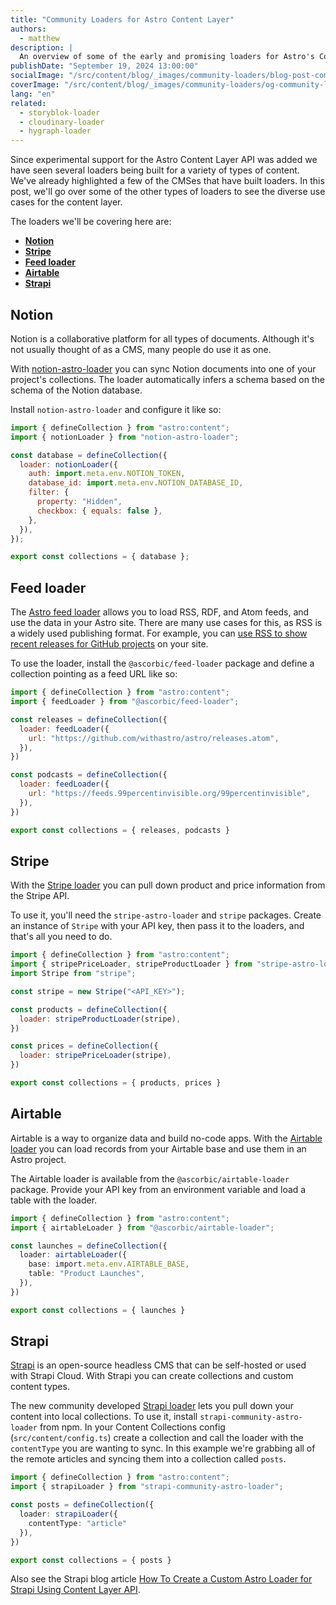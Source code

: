 ```yaml
---
title: "Community Loaders for Astro Content Layer"
authors:
  - matthew
description: |
  An overview of some of the early and promising loaders for Astro's Content Layer.
publishDate: "September 19, 2024 13:00:00"
socialImage: "/src/content/blog/_images/community-loaders/blog-post-community-loaders.webp"
coverImage: "/src/content/blog/_images/community-loaders/og-community-loaders.webp"
lang: "en"
related:
  - storyblok-loader
  - cloudinary-loader
  - hygraph-loader
---
```


Since experimental support for the Astro Content Layer API was added we have seen several loaders being built for a variety of types of content. We've already highlighted a few of the CMSes that have built loaders. In this post, we'll go over some of the other types of loaders to see the diverse use cases for the content layer.

The loaders we'll be covering here are:

- **[Notion](#notion)**
- **[Stripe](#stripe)**
- **[Feed loader](#feed-loader)**
- **[Airtable](#airtable)**
- **[Strapi](#strapi)**

## Notion

Notion is a collaborative platform for all types of documents. Although it's not usually thought of as a CMS, many people do use it as one.

With [notion-astro-loader](https://www.npmjs.com/package/notion-astro-loader) you can sync Notion documents into one of your project's collections. The loader automatically infers a schema based on the schema of the Notion database.

Install `notion-astro-loader` and configure it like so:

```js
import { defineCollection } from "astro:content";
import { notionLoader } from "notion-astro-loader";

const database = defineCollection({
  loader: notionLoader({
    auth: import.meta.env.NOTION_TOKEN,
    database_id: import.meta.env.NOTION_DATABASE_ID,
    filter: {
      property: "Hidden",
      checkbox: { equals: false },
    },
  }),
});

export const collections = { database };
```

## Feed loader

The [Astro feed loader](https://github.com/ascorbic/astro-loaders/tree/main/packages/feed) allows you to load RSS, RDF, and Atom feeds, and use the data in your Astro site. There are many use cases for this, as RSS is a widely used publishing format. For example, you can [use RSS to show recent releases for GitHub projects](https://hideoo.dev/notes/starlight-list-recent-github-releases) on your site.

To use the loader, install the `@ascorbic/feed-loader` package and define a collection pointing as a feed URL like so:

```js
import { defineCollection } from "astro:content";
import { feedLoader } from "@ascorbic/feed-loader";

const releases = defineCollection({
  loader: feedLoader({
    url: "https://github.com/withastro/astro/releases.atom",
  }),
})

const podcasts = defineCollection({
  loader: feedLoader({
    url: "https://feeds.99percentinvisible.org/99percentinvisible",
  }),
})

export const collections = { releases, podcasts }
```

## Stripe

With the [Stripe loader](https://github.com/notrab/stripe-astro-loader) you can pull down product and price information from the Stripe API.

To use it, you'll need the `stripe-astro-loader` and `stripe` packages. Create an instance of `Stripe` with your API key, then pass it to the loaders, and that's all you need to do.

```js
import { defineCollection } from "astro:content";
import { stripePriceLoader, stripeProductLoader } from "stripe-astro-loader";
import Stripe from "stripe";

const stripe = new Stripe("<API_KEY>");

const products = defineCollection({
  loader: stripeProductLoader(stripe),
})

const prices = defineCollection({
  loader: stripePriceLoader(stripe),
})

export const collections = { products, prices }
```

## Airtable

Airtable is a way to organize data and build no-code apps. With the [Airtable loader](https://github.com/ascorbic/astro-loaders/tree/main/packages/airtable) you can load records from your Airtable base and use them in an Astro project.

The Airtable loader is available from the `@ascorbic/airtable-loader` package. Provide your API key from an environment variable and load a table with the loader.

```ts
import { defineCollection } from "astro:content";
import { airtableLoader } from "@ascorbic/airtable-loader";

const launches = defineCollection({
  loader: airtableLoader({
    base: import.meta.env.AIRTABLE_BASE,
    table: "Product Launches",
  }),
})

export const collections = { launches }
```

## Strapi

[Strapi](https://strapi.io/) is an open-source headless CMS that can be self-hosted or used with Strapi Cloud. With Strapi you can create collections and custom content types.

The new community developed [Strapi loader](https://www.npmjs.com/package/strapi-community-astro-loader) lets you pull down your content into local collections. To use it, install `strapi-community-astro-loader` from npm. In your Content Collections config (`src/content/config.ts`) create a collection and call the loader with the `contentType` you are wanting to sync. In this example we're grabbing all of the remote articles and syncing them into a collection called `posts`.

```ts
import { defineCollection } from "astro:content";
import { strapiLoader } from "strapi-community-astro-loader";

const posts = defineCollection({
  loader: strapiLoader({
    contentType: "article"
  }),
})

export const collections = { posts }
```

Also see the Strapi blog article [How To Create a Custom Astro Loader for Strapi Using Content Layer API](https://strapi.io/blog/how-to-create-a-custom-astro-loader-for-strapi-using-content-layer-api).
